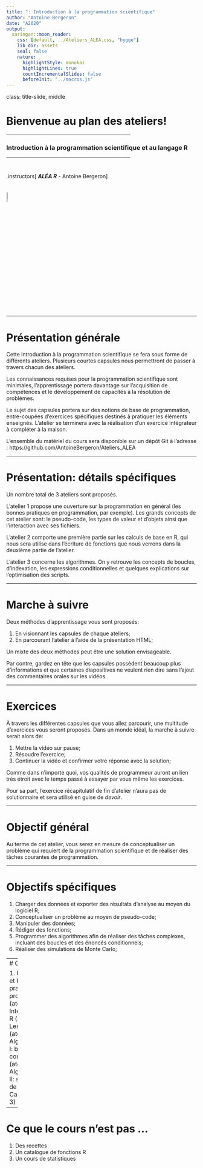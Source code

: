 ```yaml
---
title: ": Introduction à la programmation scientifique"
author: "Antoine Bergeron"
date: "A2020"
output:
  xaringan::moon_reader:
    css: [default, ../Ateliers_ALEA.css, "hygge"]
    lib_dir: assets
    seal: false
    nature:
      highlightStyle: monokai
      highlightLines: true
      countIncrementalSlides: false
      beforeInit: "../macros.js"
---
```


class: title-slide, middle

<style type="text/css">
  .title-slide {
    background-image: url('assets/img/Coding.png');
    background-color: #23373B;
    background-size: contain;
    border: 0px;
    background-position: 600px 0;
    line-height: 1;
  }
</style>

# Bienvenue au plan des ateliers!

<hr width="65%" align="left" size="0.3" color="orange"></hr>

### Introduction à la programmation scientifique et au langage R

<hr width="65%" align="left" size="0.3" color="orange" style="margin-bottom:40px;" alt="@Martin Sanchez"></hr>

.instructors[
  ***ALÉA R*** - Antoine Bergeron
]

<img src="assets/img/Rlogo.png" width="8%" style="margin-top:20px;"></img>

---

# Présentation générale

Cette introduction à la programmation scientifique se fera sous forme de différents ateliers. Plusieurs courtes capsules nous permettront de passer à travers chacun des ateliers. 

Les connaissances requises pour la programmation scientifique sont
minimales, l'apprentissage portera davantage sur l'acquisition de
compétences et le développement de capacités à la résolution de problèmes.

Le sujet des capsules portera sur des notions de base de
programmation, entre-coupées d'exercices spécifiques
destinés à pratiquer les éléments enseignés. L'atelier se terminera avec
la réalisation d'un exercice intégrateur à compléter à la maison.

L'ensemble du matériel du cours sera disponible sur un dépôt Git à l'adresse :
https://github.com/AntoineBergeron/Ateliers_ALEA

---

# Présentation: détails spécifiques

Un nombre total de 3 ateliers sont proposés. 

L'atelier 1 propose une ouverture sur la programmation en général (les bonnes pratiques en programmation, par exemple). Les grands concepts de cet atelier sont: le pseudo-code, les types de valeur et d'objets ainsi que l'interaction avec ses fichiers.

L'atelier 2 comporte une première partie sur les calculs de base en R, qui nous sera utilise dans l'écriture de fonctions que nous verrons dans la deuxième partie de l'atelier.

L'atelier 3 concerne les algorithmes. On y retrouve les concepts de boucles, d'indexation, les expressions conditionnelles et quelques explications sur l'optimisation des scripts.

---

# Marche à suivre

Deux méthodes d'apprentissage vous sont proposés:

1. En visionnant les capsules de chaque ateliers;
2. En parcourant l'atelier à l'aide de la présentation HTML;

Un mixte des deux méthodes peut être une solution envisageable.

Par contre, gardez en tête que les capsules possèdent beaucoup plus d'informations et que certaines diapositives ne veulent rien dire sans l'ajout des commentaires orales sur les vidéos.

---

# Exercices


À travers les différentes capsules que vous allez parcourir, une multitude d'exercices vous seront proposés. Dans un monde idéal, la marche à suivre serait alors de:

1. Mettre la vidéo sur pause;
2. Résoudre l'exercice;
3. Continuer la vidéo et confirmer votre réponse avec la solution;

Comme dans n'importe quoi, vos qualités de programmeur auront un lien très étroit avec le temps passé à essayer par vous même les exercices. 

Pour sa part, l'exercice récapitulatif de fin d'atelier n'aura pas de solutionnaire et sera utilisé en guise de *devoir*.


---

# Objectif général

Au terme de cet atelier, vous serez en mesure de conceptualiser un problème qui requiert de la programmation scientifique et de réaliser des tâches courantes de programmation.


---

# Objectifs spécifiques

1. Charger des données et exporter des résultats d'analyse au moyen du
    logiciel R;
2. Conceptualiser un problème au moyen de pseudo-code;
3. Manipuler des données;
4. Rédiger des fonctions;
5. Programmer des algorithmes afin de réaliser des tâches complexes,
    incluant des boucles et des énoncés conditionnels;
6. Réaliser des simulations de Monte Carlo;

---
# Contenu

1. Introduction et bonnes pratiques de programmation (atelier 1)
2. Interagir avec R (atelier 1)
3. Les fonctions (atelier 2)
4. Algorithmique I: boucles et conditions (atelier 3)
5. Algorithmique II: simulations de Monte Carlo (atelier 3)

---

# Ce que le cours n'est pas ...

1. Des recettes
2. Un catalogue de fonctions R
3. Un cours de statistiques

